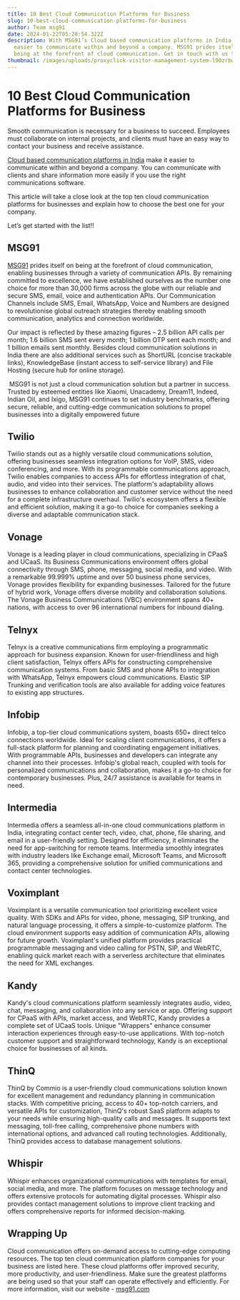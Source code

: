 ```yaml
---
title: 10 Best Cloud Communication Platforms for Business
slug: 10-best-cloud-communication-platforms-for-business
author: Team msg91
date: 2024-01-22T05:28:54.322Z
description: With MSG91’s Cloud based communication platforms in India make it
  easier to communicate within and beyond a company. MSG91 prides itself on
  being at the forefront of cloud communication. Get in touch with us today.
thumbnail: /images/uploads/proxyclick-visitor-management-system-l90zrbwvcoe-unsplash.jpg
---
```

# 10 Best Cloud Communication Platforms for Business



Smooth communication is necessary for a business to succeed. Employees must collaborate on internal projects, and clients must have an easy way to contact your business and receive assistance.



[Cloud based communication platforms in India](https://msg91.com/in) make it easier to communicate within and beyond a company. You can communicate with clients and share information more easily if you use the right communications software. 



This article will take a close look at the top ten cloud communication platforms for businesses and explain how to choose the best one for your company.



Let’s get started with the list!!



## MSG91

[MSG91](https://msg91.com/in/) prides itself on being at the forefront of cloud communication, enabling businesses through a variety of communication APIs. By remaining committed to excellence, we have established ourselves as the number one choice for more than 30,000 firms across the globe with our reliable and secure SMS, email, voice and authentication APIs. Our Communication Channels include SMS, Email, WhatsApp, Voice and Numbers are designed to revolutionise global outreach strategies thereby enabling smooth communication, analytics and connection worldwide.



Our impact is reflected by these amazing figures – 2.5 billion API calls per month; 1.6 billion SMS sent every month; 1 billion OTP sent each month; and 1 billion emails sent monthly. Besides cloud communication solutions in India there are also additional services such as ShortURL (concise trackable links), KnowledgeBase (instant access to self-service library) and File Hosting (secure hub for online storage).



 MSG91 is not just a cloud communication solution but a partner in success. Trusted by esteemed entities like Xiaomi, Unacademy, Dream11, Indeed, Indian Oil, and Ixigo, MSG91 continues to set industry benchmarks, offering secure, reliable, and cutting-edge communication solutions to propel businesses into a digitally empowered future



## Twilio



Twilio stands out as a highly versatile cloud communications solution, offering businesses seamless integration options for VoIP, SMS, video conferencing, and more. With its programmable communications approach, Twilio enables companies to access APIs for effortless integration of chat, audio, and video into their services. The platform's adaptability allows businesses to enhance collaboration and customer service without the need for a complete infrastructure overhaul. Twilio's ecosystem offers a flexible and efficient solution, making it a go-to choice for companies seeking a diverse and adaptable communication stack.



## Vonage 

Vonage is a leading player in cloud communications, specializing in CPaaS and UCaaS. Its Business Communications environment offers global connectivity through SMS, phone, messaging, social media, and video. With a remarkable 99.999% uptime and over 50 business phone services, Vonage provides flexibility for expanding businesses. Tailored for the future of hybrid work, Vonage offers diverse mobility and collaboration solutions. The Vonage Business Communications (VBC) environment spans 40+ nations, with access to over 96 international numbers for inbound dialing.

## Telnyx

Telnyx is a creative communications firm employing a programmatic approach for business expansion. Known for user-friendliness and high client satisfaction, Telnyx offers APIs for constructing comprehensive communication systems. From basic SMS and phone APIs to integration with WhatsApp, Telnyx empowers cloud communications. Elastic SIP Trunking and verification tools are also available for adding voice features to existing app structures.

## Infobip

Infobip, a top-tier cloud communications system, boasts 650+ direct telco connections worldwide. Ideal for scaling client communications, it offers a full-stack platform for planning and coordinating engagement initiatives. With programmable APIs, businesses and developers can integrate any channel into their processes. Infobip's global reach, coupled with tools for personalized communications and collaboration, makes it a go-to choice for contemporary businesses. Plus, 24/7 assistance is available for teams in need.



## Intermedia 

Intermedia offers a seamless all-in-one cloud communications platform in India, integrating contact center tech, video, chat, phone, file sharing, and email in a user-friendly setting. Designed for efficiency, it eliminates the need for app-switching for remote teams. Intermedia smoothly integrates with industry leaders like Exchange email, Microsoft Teams, and Microsoft 365, providing a comprehensive solution for unified communications and contact center technologies.



## Voximplant 

Voximplant is a versatile communication tool prioritizing excellent voice quality. With SDKs and APIs for video, phone, messaging, SIP trunking, and natural language processing, it offers a simple-to-customize platform. The cloud environment supports easy addition of communication APIs, allowing for future growth. Voximplant's unified platform provides practical programmable messaging and video calling for PSTN, SIP, and WebRTC, enabling quick market reach with a serverless architecture that eliminates the need for XML exchanges.



## Kandy

Kandy's cloud communications platform seamlessly integrates audio, video, chat, messaging, and collaboration into any service or app. Offering support for CPaaS with APIs, market access, and WebRTC, Kandy provides a complete set of UCaaS tools. Unique "Wrappers" enhance consumer interaction experiences through easy-to-use applications. With top-notch customer support and straightforward technology, Kandy is an exceptional choice for businesses of all kinds.



## ThinQ 

ThinQ by Commio is a user-friendly cloud communications solution known for excellent management and redundancy planning in communication stacks. With competitive pricing, access to 40+ top-notch carriers, and versatile APIs for customization, ThinQ's robust SaaS platform adapts to your needs while ensuring high-quality calls and messages. It supports text messaging, toll-free calling, comprehensive phone numbers with international options, and advanced call routing technologies. Additionally, ThinQ provides access to database management solutions.



## Whispir 

Whispir enhances organizational communications with templates for email, social media, and more. The platform focuses on message technology and offers extensive protocols for automating digital processes. Whispir also provides contact management solutions to improve client tracking and offers comprehensive reports for informed decision-making.



## Wrapping Up



Cloud communication offers on-demand access to cutting-edge computing resources. The top ten cloud communication platform companies for your business are listed here. These cloud platforms offer improved security, more productivity, and user-friendliness. Make sure the greatest platforms are being used so that your staff can operate effectively and efficiently. For more information, visit our website - [msg91.com](https://msg91.com/in/)